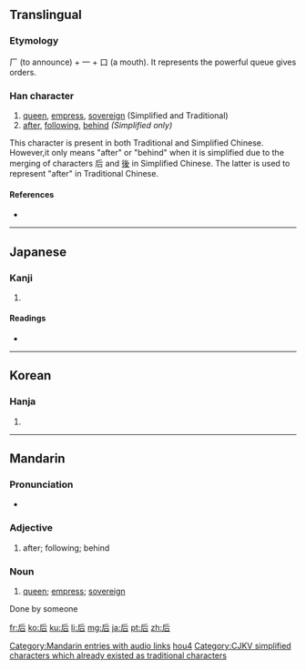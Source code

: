 {{also|後}}
==Translingual==

===Etymology===
厂 (to announce) + 一 + 口 (a mouth). It represents the powerful queue gives orders.

===Han character===
{{Han char|rn=30|rad=口|as=03|sn=6|four=7226<sub>1</sub>|canj=竹一口 (HMR)}}

# [[queen]], [[empress]], [[sovereign]] (Simplified and Traditional)
# [[after]], [[following]], [[behind]] ''(Simplified only)''

This character is present in both Traditional and Simplified Chinese. However,it only means "after" or "behind" when it is simplified due to the merging of characters 后 and [[後]] in Simplified Chinese. The latter is used to represent "after" in Traditional Chinese.

====References====
* {{Han ref|kx=0176.010|dkj=03298|dj=0393.010|hdz=10580.010|uh=540E|ud=21518|bh=A65A|bd=42586}}

----

==Japanese==

===Kanji===
{{ja-kanji|grade=6|rs=口03}}

# {{defn|Japanese}}

====Readings====
* {{ja-readings|on=[[こう]] (kō), [[ご]] (go)|kun=[[きみ]] (kimi), [[きさき]] (kisaki)}}

----

==Korean==

===Hanja===
{{ko-hanja|hangeul=후|rv=hu|mr=hu}}

# {{defn|Korean|sort=口03}}

----

==Mandarin==

===Pronunciation===
* {{audio|zh-hòu.ogg|audio}}

===Adjective===
{{cmn-adj|s|pin=hòu|pint=hou4|tra=後|sim=后|rs=口03}}

# after; following; behind

===Noun===
{{cmn-noun|ts|pin=hòu|pint=hou4|rs=口03}}

# [[queen]]; [[empress]]; [[sovereign]]

[[Category:Mandarin entries with audio links]]
[[Category:zh-cn:Beginning Mandarin|hou4]]
[[Category:CJKV simplified characters which already existed as traditional characters]]

Done by someone

[[fr:后]]
[[ko:后]]
[[ku:后]]
[[li:后]]
[[mg:后]]
[[ja:后]]
[[pt:后]]
[[zh:后]]